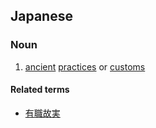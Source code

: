 ==Japanese==
{{ja-kanjitab|こ|じつ|yomi=o}}

===Noun===
{{ja-noun|こじつ}}

# [[ancient]] [[practice|practices]] or [[custom|customs]]

====Related terms====
* [[有職故実]]